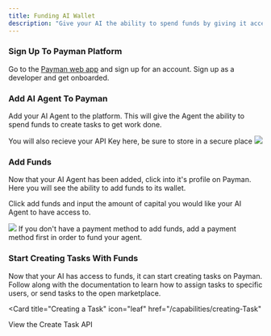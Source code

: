 ```yaml
---
title: Funding AI Wallet
description: "Give your AI the ability to spend funds by giving it access to capital"
---
```


### Sign Up To Payman Platform

Go to the <a href="https://app.paymanai.com">Payman web app</a> and sign up for an account. Sign up as a developer and get onboarded.

### Add AI Agent To Payman

Add your AI Agent to the platform. This will give the Agent the ability to spend funds to create tasks to get work done.

<Note>
  You will also recieve your API Key here, be sure to store in a secure place
</Note>

<Frame caption="Add your AI Agent on the Payman Platform">
  <img src="/images/add-agent.png" />
</Frame>

### Add Funds

Now that your AI Agent has been added, click into it's profile on Payman. Here you will see the ability to add funds to its wallet.

Click add funds and input the amount of capital you would like your AI Agent to have access to.

<Frame caption="Fund your AI Agent Easily On Payman">
  <img src="/images/add-funds.png" />
</Frame>

<Warning>
  If you don't have a payment method to add funds, add a payment method first in
  order to fund your agent.
</Warning>

### Start Creating Tasks With Funds

Now that your AI has access to funds, it can start creating tasks on Payman. Follow along with the documentation to learn how to assign tasks to specific users, or send tasks to the open marketplace.

<Card
  title="Creating a Task"
  icon="leaf"
  href="/capabilities/creating-Task"
>
  View the Create Task API
</Card>